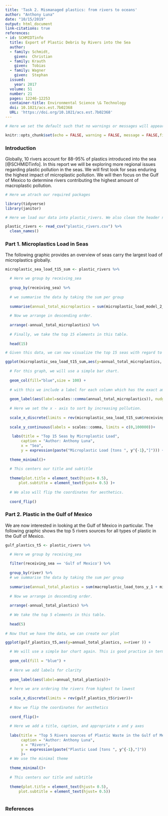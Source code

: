 ```yaml
---
title: 'Task 2. Mismanaged plastics: from rivers to oceans'
author: "Anthony Luna"
date: "10/15/2019"
output: html_document
link-citations: true
references:
- id: SCHMIDTinfo
  title: Export of Plastic Debris by Rivers into the Sea
  author: 
  - family: Schmidt,
    given:  Christian
  - family: Krauth
    given:  Tobias
  - family: Wagner
    given:  Stephan
  issued:
    year: 2017
  volume: 51
  number: 21
  pages: 12246-12253
  container-title: Environmental Science \& Technology
  doi: 10.1021/acs.est.7b02368
  URL: 'https://doi.org/10.1021/acs.est.7b02368'
---
```


```r

# Here we set the default such that no warnings or messages will appear in the final document.

knitr::opts_chunk$set(echo = FALSE, warning = FALSE, message = FALSE,fig.align = 'center')
```
### Introduction

Globally, 10 rivers account for 88-95% of plastics introduced into the sea [@SCHMIDTinfo]. In this report we will be exploring more regional issues regarding plastic pollution in the seas. We will first look for seas enduring the highest impact of microplastic pollution. We will then focus on the Gulf of Mexico to determine rivers contributing the highest amount of macroplastic pollution.


```r
# Here we atrach our required packages

library(tidyverse)
library(janitor)

# Here we load our data into plastic_rivers. We also clean the header names for convienience.

plastic_rivers <- read_csv("plastic_rivers.csv") %>% 
  clean_names()
```


### Part 1. Microplastics Load in Seas

The following graphic provides an overview of seas carry the largest load of microplastics globally.

```r
microplastic_sea_load_t15_sum <- plastic_rivers %>% 

  # Here we group by receiving_sea
  
  group_by(receiving_sea) %>% 
  
  # we summarise the data by taking the sum per group
  
  summarise(annual_total_microplastics = sum(microplastic_load_model_2_tons_y_1)) %>% 
  
  # Now we arrange in descending order.
  
  arrange(-annual_total_microplastics) %>% 
  
  # Finally, we take the top 15 elements in this table.
  
  head(15)

# Given this data, we can now visualize the top 15 seas with regard to annual microplastics pollution.

ggplot(microplastic_sea_load_t15_sum,aes(y=annual_total_microplastics, x=receiving_sea )) +
  
  # For this graph, we will use a simple bar chart.
  
  geom_col(fill="blue",size = 100) +
  
  # with this we include a label for each column which has the exact amount of microplastics in tons per year
  
  geom_label(aes(label=scales::comma(annual_total_microplastics)), nudge_y = 6500)+
  
  # Here we set the x - axis to sort by increasing pollution.
  
  scale_x_discrete(limits = rev(microplastic_sea_load_t15_sum$receiving_sea))+
    
  scale_y_continuous(labels = scales::comma, limits = c(0,100000))+
  
   labs(title = "Top 15 Seas by Microplastic Load",
       caption = "Author: Anthony Luna",
       x = "Sea",
       y = expression(paste("Microplastic Load [tons ", y^{-1},"]"))) +
  
  theme_minimal()+
  
  # This centers our title and subtitle
  
  theme(plot.title = element_text(hjust= 0.5),
      plot.subtitle = element_text(hjust= 0.5) )+
  
  # We also will flip the coordinates for aesthetics.
  
  coord_flip()

```


### Part 2. Plastic in the Gulf of Mexico

We are now interested in looking at the Gulf of Mexico in particular. The following graphic shows the top 5 rivers sources for all types of plastic in the Gulf of Mexico.

```r

gulf_plastics_t5 <- plastic_rivers %>% 

  # Here we group by receiving_sea
  
  filter(receiving_sea == 'Gulf of Mexico') %>% 
  
  group_by(river) %>% 
  # we summarise the data by taking the sum per group
  
  summarise(annual_total_plastics = sum(macroplastic_load_tons_y_1 + microplastic_load_model_2_tons_y_1)) %>% 
  
  # Now we arrange in descending order.
  
  arrange(-annual_total_plastics) %>% 
  
  # We take the top 5 elements in this table.
  
  head(5) 
  
# Now that we have the data, we can create our plot

ggplot(gulf_plastics_t5,aes(y=annual_total_plastics, x=river )) +

  # We will use a simple bar chart again. This is good practice in terms of providing consistency for the reader  
  
  geom_col(fill = "blue") +
  
  # Here we add labels for clarity
  
  geom_label(aes(label=annual_total_plastics))+
  
  # here we are ordering the rivers from highest to lowest
  
  scale_x_discrete(limits = rev(gulf_plastics_t5$river))+
  
  # Now we flip the coordinates for aesthetics
  
  coord_flip()+
  
  # Here we add a title, caption, and appropriate x and y axes
  
  labs(title = "Top 5 Rivers sources of Plastic Waste in the Gulf of Mexico",
       caption = "Author: Anthony Luna",
       x = "Rivers",
       y = expression(paste("Plastic Load [tons ", y^{-1},"]"))
       )+
  # We use the minimal theme
  
  theme_minimal()+
  
  # This centers our title and subtitle
  
  theme(plot.title = element_text(hjust= 0.5),
      plot.subtitle = element_text(hjust= 0.5))
  

```

### References